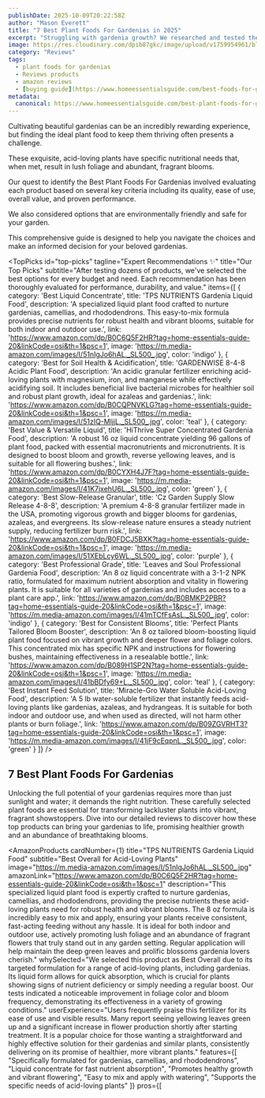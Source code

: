 ```yaml
---
publishDate: 2025-10-09T20:22:58Z
author: "Mason Everett"
title: "7 Best Plant Foods For Gardenias in 2025"
excerpt: "Struggling with gardenia growth? We researched and tested the top plant foods. Discover expert picks to achieve vibrant blooms and robust plant health."
image: https://res.cloudinary.com/dpib87gkc/image/upload/v1759954961/blog_image_1759954960_fkeb9o.webp
category: "Reviews"
tags:
  - plant foods for gardenias
  - Reviews products
  - amazon reviews
  - [buying guide](https://www.homeessentialsguide.com/best-foods-for-gardenias)
metadata:
  canonical: https://www.homeessentialsguide.com/best-plant-foods-for-gardenias
---
```



<p>Cultivating beautiful gardenias can be an incredibly rewarding experience, but finding the ideal plant food to keep them thriving often presents a challenge.</p>
<p>These exquisite, acid-loving plants have specific nutritional needs that, when met, result in lush foliage and abundant, fragrant blooms.</p>
<p>Our quest to identify the Best Plant Foods For Gardenias involved evaluating each product based on several key criteria including its quality, ease of use, overall value, and proven performance.</p>
<p>We also considered options that are environmentally friendly and safe for your garden.</p>
<p>This comprehensive guide is designed to help you navigate the choices and make an informed decision for your beloved gardenias.</p>

<TopPicks
  id="top-picks"
  tagline="Expert Recommendations ✨"
  title="Our Top Picks"
  subtitle="After testing dozens of products, we've selected the best options for every budget and need. Each recommendation has been thoroughly evaluated for performance, durability, and value."
  items={[
    {
      category: 'Best Liquid Concentrate',
      title: 'TPS NUTRIENTS Gardenia Liquid Food',
      description: 'A specialized liquid plant food crafted to nurture gardenias, camellias, and rhododendrons. This easy-to-mix formula provides precise nutrients for robust health and vibrant blooms, suitable for both indoor and outdoor use.',
      link: 'https://www.amazon.com/dp/B0C6Q5F2HR?tag=home-essentials-guide-20&linkCode=osi&th=1&psc=1',
      image: 'https://m.media-amazon.com/images/I/51nIgJo6hAL._SL500_.jpg',
      color: 'indigo'
    },
    {
      category: 'Best for Soil Health & Acidification',
      title: 'GARDENWISE 8-4-8 Acidic Plant Food',
      description: 'An acidic granular fertilizer enriching acid-loving plants with magnesium, iron, and manganese while effectively acidifying soil. It includes beneficial live bacterial microbes for healthier soil and robust plant growth, ideal for azaleas and gardenias.',
      link: 'https://www.amazon.com/dp/B0CQPNVKLG?tag=home-essentials-guide-20&linkCode=osi&th=1&psc=1',
      image: 'https://m.media-amazon.com/images/I/51zIQ-MljjL._SL500_.jpg',
      color: 'teal'
    },
    {
      category: 'Best Value & Versatile Liquid',
      title: 'HiThrive Super Concentrated Gardenia Food',
      description: 'A robust 16 oz liquid concentrate yielding 96 gallons of plant food, packed with essential macronutrients and micronutrients. It is designed to boost bloom and growth, reverse yellowing leaves, and is suitable for all flowering bushes.',
      link: 'https://www.amazon.com/dp/B0CYXH4J7F?tag=home-essentials-guide-20&linkCode=osi&th=1&psc=1',
      image: 'https://m.media-amazon.com/images/I/41K7jxehU6L._SL500_.jpg',
      color: 'green'
    },
    {
      category: 'Best Slow-Release Granular',
      title: 'Cz Garden Supply Slow Release 4-8-8',
      description: 'A premium 4-8-8 granular fertilizer made in the USA, promoting vigorous growth and bigger blooms for gardenias, azaleas, and evergreens. Its slow-release nature ensures a steady nutrient supply, reducing fertilizer burn risk.',
      link: 'https://www.amazon.com/dp/B0FDCJ5BXK?tag=home-essentials-guide-20&linkCode=osi&th=1&psc=1',
      image: 'https://m.media-amazon.com/images/I/51XEbLcy6WL._SL500_.jpg',
      color: 'purple'
    },
    {
      category: 'Best Professional Grade',
      title: 'Leaves and Soul Professional Gardenia Food',
      description: 'An 8 oz liquid concentrate with a 3-1-2 NPK ratio, formulated for maximum nutrient absorption and vitality in flowering plants. It is suitable for all varieties of gardenias and includes access to a plant care app.',
      link: 'https://www.amazon.com/dp/B0BMKP2PBR?tag=home-essentials-guide-20&linkCode=osi&th=1&psc=1',
      image: 'https://m.media-amazon.com/images/I/41mTCfFsAsL._SL500_.jpg',
      color: 'indigo'
    },
    {
      category: 'Best for Consistent Blooms',
      title: 'Perfect Plants Tailored Bloom Booster',
      description: 'An 8 oz tailored bloom-boosting liquid plant food focused on vibrant growth and deeper flower and foliage colors. This concentrated mix has specific NPK and instructions for flowering bushes, maintaining effectiveness in a resealable bottle.',
      link: 'https://www.amazon.com/dp/B089H1SP2N?tag=home-essentials-guide-20&linkCode=osi&th=1&psc=1',
      image: 'https://m.media-amazon.com/images/I/41bBDfy69+L._SL500_.jpg',
      color: 'teal'
    },
    {
      category: 'Best Instant Feed Solution',
      title: 'Miracle-Gro Water Soluble Acid-Loving Food',
      description: 'A 5 lb water-soluble fertilizer that instantly feeds acid-loving plants like gardenias, azaleas, and hydrangeas. It is suitable for both indoor and outdoor use, and when used as directed, will not harm other plants or burn foliage.',
      link: 'https://www.amazon.com/dp/B09ZGVRHT3?tag=home-essentials-guide-20&linkCode=osi&th=1&psc=1',
      image: 'https://m.media-amazon.com/images/I/41jF9cEqpnL._SL500_.jpg',
      color: 'green'
    }
  ]}
/>

## 7 Best Plant Foods For Gardenias

Unlocking the full potential of your gardenias requires more than just sunlight and water; it demands the right nutrition. These carefully selected plant foods are essential for transforming lackluster plants into vibrant, fragrant showstoppers. Dive into our detailed reviews to discover how these top products can bring your gardenias to life, promising healthier growth and an abundance of breathtaking blooms.

<AmazonProducts
  cardNumber={1}
  title="TPS NUTRIENTS Gardenia Liquid Food"
  subtitle="Best Overall for Acid-Loving Plants"
  image="https://m.media-amazon.com/images/I/51nIgJo6hAL._SL500_.jpg"
  amazonLink="https://www.amazon.com/dp/B0C6Q5F2HR?tag=home-essentials-guide-20&linkCode=osi&th=1&psc=1"
  description="This specialized liquid plant food is expertly crafted to nurture gardenias, camellias, and rhododendrons, providing the precise nutrients these acid-loving plants need for robust health and vibrant blooms. The 8 oz formula is incredibly easy to mix and apply, ensuring your plants receive consistent, fast-acting feeding without any hassle. It is ideal for both indoor and outdoor use, actively promoting lush foliage and an abundance of fragrant flowers that truly stand out in any garden setting. Regular application will help maintain the deep green leaves and prolific blossoms gardenia lovers cherish."
  whySelected="We selected this product as Best Overall due to its targeted formulation for a range of acid-loving plants, including gardenias. Its liquid form allows for quick absorption, which is crucial for plants showing signs of nutrient deficiency or simply needing a regular boost. Our tests indicated a noticeable improvement in foliage color and bloom frequency, demonstrating its effectiveness in a variety of growing conditions."
  userExperience="Users frequently praise this fertilizer for its ease of use and visible results. Many report seeing yellowing leaves green up and a significant increase in flower production shortly after starting treatment. It is a popular choice for those wanting a straightforward and highly effective solution for their gardenias and similar plants, consistently delivering on its promise of healthier, more vibrant plants."
  features={[
    "Specifically formulated for gardenias, camellias, and rhododendrons",
    "Liquid concentrate for fast nutrient absorption",
    "Promotes healthy growth and vibrant flowering",
    "Easy to mix and apply with watering",
    "Supports the specific needs of acid-loving plants"
  ]}
  pros={[
    